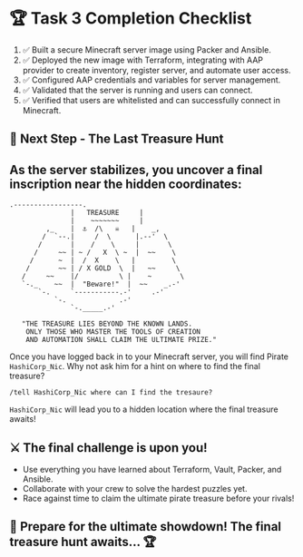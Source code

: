 # 🏆 Task 3 Completion Checklist
1. ✅ Built a secure Minecraft server image using Packer and Ansible.
2. ✅ Deployed the new image with Terraform, integrating with AAP provider to create inventory, register server, and automate user access.
3. ✅ Configured AAP credentials and variables for server management.
4. ✅ Validated that the server is running and users can connect.
5. ✅ Verified that users are whitelisted and can successfully connect in Minecraft.

## 📌 Next Step - The Last Treasure Hunt
## As the server stabilizes, you uncover a final inscription near the hidden coordinates:
```
.-----------------.
               |   TREASURE     |
               |    ~~~~~~~     |
         ,_    |  ⚓  /\   ☠️   |    _,
        /  `--.|     /  \      |.--'  \
       /       |    /    \     |       \
      /     ~~ | ~ /   X  \ ~  |  ~~    \
     /      ~  |  /  X    \   |         \
    /       ~~ | / X GOLD  \  |   ~~     \
   /     ~~    |/          \ |    ~       \
   `-._    ~~  |  "Beware!"  |  ~~    _.-'
       `-.     `-----------.-'     .-'
           `-.             .-'
               `-._____.-'

   "THE TREASURE LIES BEYOND THE KNOWN LANDS.
    ONLY THOSE WHO MASTER THE TOOLS OF CREATION 
    AND AUTOMATION SHALL CLAIM THE ULTIMATE PRIZE."
```

Once you have logged back in to your Minecraft server, you will find Pirate `HashiCorp_Nic`.
Why not ask him for a hint on where to find the final treasure?

```
/tell HashiCorp_Nic where can I find the tresaure?
```

`HashiCorp_Nic` will lead you to a hidden location where the final treasure awaits!

## ⚔️ The final challenge is upon you!

* Use everything you have learned about Terraform, Vault, Packer, and Ansible.
* Collaborate with your crew to solve the hardest puzzles yet.
* Race against time to claim the ultimate pirate treasure before your rivals! 

## 🚀 Prepare for the ultimate showdown! The final treasure hunt awaits… 🏆